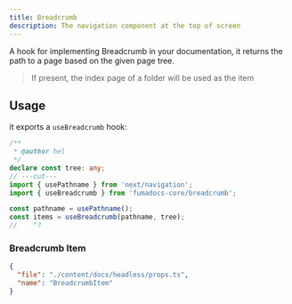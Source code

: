 ```yaml
---
title: Breadcrumb
description: The navigation component at the top of screen
---
```


A hook for implementing Breadcrumb in your documentation, it returns the path to
a page based on the given page tree.

> If present, the index page of a folder will be used as the item

## Usage

it exports a `useBreadcrumb` hook:

```ts twoslash
/**
 * @author hel
 */
declare const tree: any;
// ---cut---
import { usePathname } from 'next/navigation';
import { useBreadcrumb } from 'fumadocs-core/breadcrumb';

const pathname = usePathname();
const items = useBreadcrumb(pathname, tree);
//    ^?
```

### Breadcrumb Item

```json doc-gen:typescript
{
  "file": "./content/docs/headless/props.ts",
  "name": "BreadcrumbItem"
}
```
